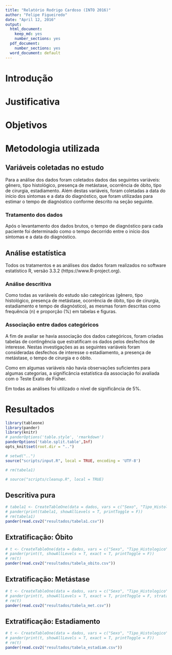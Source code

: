 ```yaml
---
title: "Relatório Rodrigo Cardoso (INTO 2016)"
author: "Felipe Figueiredo"
date: "April 12, 2016"
output:
  html_document:
    keep_md: yes
    number_sections: yes
  pdf_document: 
    number_sections: yes
  word_document: default
---
```


# Introdução

# Justificativa

# Objetivos

# Metodologia utilizada

## Variáveis coletadas no estudo

Para a análise dos dados foram coletados dados das seguintes variáveis: gênero, tipo histológico, presença de metástase, ocorrência de óbito, tipo de cirurgia, estadiamento.
Além destas variáveis, foram coletadas a data do início dos sintomas e a data do diagnóstico, que foram utilizadas para estimar o tempo de diagnóstico conforme descrito na seção seguinte.

### Tratamento dos dados

Após o levantamento dos dados brutos, o tempo de diagnóstico para cada paciente foi determinado como o tempo decorrido entre o início dos sintomas e a data do diagnóstico.


## Análise estatística

Todos os tratamentos e as análises dos dados foram realizados no software estatístico R, versão 3.3.2 (https://www.R-project.org).

### Análise descritiva

Como todas as variáveis do estudo são categóricas (gênero, tipo histológico, presença de metástase, ocorrência de óbito, tipo de cirurgia, estadiamento e tempo de diagnóstico), as mesmas foram descritas como frequência (n) e proporção (%) em tabelas e figuras.

### Associação entre dados categóricos

A fim de avaliar se havia associação dos dados categóricos, foram criadas tabelas de contingência que estratificam os dados pelos desfechos de interesse.
Nestas investigações as as seguintes variáveis foram consideradas desfechos de interesse o estadiamento, a presença de metástase, o tempo de cirurgia e o óbito.

Como em algumas variáveis não havia observações suficientes para algumas categorias, a significância estatística da associação foi avaliada com o Teste Exato de Fisher.

Em todas as análises foi utilizado o nível de significância de 5%.

# Resultados


```r
library(tableone)
library(pander)
library(knitr)
# panderOptions('table.style', 'rmarkdown')
panderOptions('table.split.table',Inf)
opts_knit$set(root.dir = "..")
```



```r
# setwd("..")
source("scripts/input.R", local = TRUE, encoding = 'UTF-8')

# rm(tabela1)

# source("scripts/cleanup.R", local = TRUE)

```

## Descritiva pura

```r

# tabela1 <- CreateTableOne(data = dados, vars = c("Sexo", "Tipo_Histologico", "Presenca_Metastase", "Local_Recidiva", "Obito", "Localizacao", "Tipo_Cirurgia", "Estadiamento", "tempo.diagnostico"))
# pander(print(tabela1, showAllLevels = T, printToggle = F))
# rm(tabela1)
pander(read.csv2("resultados/tabela1.csv"))
```

## Extratificação: Óbito

```r
# t <- CreateTableOne(data = dados, vars = c("Sexo", "Tipo_Histologico", "Presenca_Metastase", "Local_Recidiva", "Localizacao", "Tipo_Cirurgia", "Estadiamento", "tempo.diagnostico"), strata = "Obito", testExact = fisher.test, argsExact = list(workspace = 2 * 10^6))
# pander(print(t, showAllLevels = T, exact = T, printToggle = F))
# rm(t)
pander(read.csv2("resultados/tabela_obito.csv"))

```

## Extratificação: Metástase

```r
# t <- CreateTableOne(data = dados, vars = c("Sexo", "Tipo_Histologico", "Obito", "Local_Recidiva", "Localizacao", "Tipo_Cirurgia", "Estadiamento", "tempo.diagnostico"), strata = "Presenca_Metastase", testExact = fisher.test, argsExact = list(workspace = 2 * 10^6))
# pander(print(t, showAllLevels = T, exact = T, printToggle = F, strata = "Presenca_Metastase"))
# rm(t)
pander(read.csv2("resultados/tabela_met.csv"))
```

## Extratificação: Estadiamento

```r

# t <- CreateTableOne(data = dados, vars = c("Sexo", "Tipo_Histologico", "Obito", "Presenca_Metastase", "Local_Recidiva", "Localizacao", "Tipo_Cirurgia", "tempo.diagnostico"), strata = "Estadiamento", testExact = fisher.test, argsExact = list(workspace = 2 * 10^6))
# pander(print(t, showAllLevels = T, exact = T, printToggle = F))
# rm(t)
pander(read.csv2("resultados/tabela_estadiam.csv"))
```


